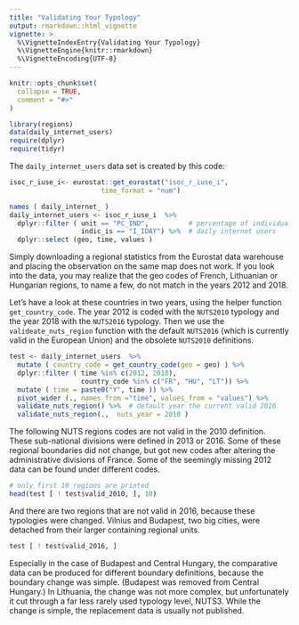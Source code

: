 ```yaml
---
title: "Validating Your Typology"
output: rmarkdown::html_vignette
vignette: >
  %\VignetteIndexEntry{Validating Your Typology}
  %\VignetteEngine{knitr::rmarkdown}
  %\VignetteEncoding{UTF-8}
---
```


```r
knitr::opts_chunk$set(
  collapse = TRUE,
  comment = "#>"
)
```

```r
library(regions)
data(daily_internet_users)
require(dplyr)
require(tidyr)
```

The `daily_internet_users` data set is created by this code: 

```r
isoc_r_iuse_i<- eurostat::get_eurostat("isoc_r_iuse_i",
                       time_format = "num") 

names ( daily_internet_ )
daily_internet_users <- isoc_r_iuse_i  %>%
  dplyr::filter ( unit == "PC_IND",          # percentage of individuals
                  indic_is == "I_IDAY") %>%  # daily internet users
  dplyr::select (geo, time, values )
```

Simply downloading a regional statistics from the Eurostat data warehouse and placing the observation on the same map does not work.  If you look into the data, you may realize that the geo codes of French, Lithuanian or Hungarian regions, to name a few, do not match in the years 2012 and 2018. 

Let's have a look at these countries in two years, using the helper function `get_country_code`.  The year 2012 is coded with the `NUTS2010` typology and the year 2018 with the `NUTS2016` typology. Then we use the 
`valideate_nuts_region` function with the default `NUTS2016` (which is currently valid in the European Union) and the obsolete `NUTS2010` definitions. 

```r
test <- daily_internet_users  %>% 
  mutate ( country_code = get_country_code(geo = geo) ) %>%
  dplyr::filter ( time %in% c(2012, 2018),
                  country_code %in% c("FR", "HU", "LT")) %>%
  mutate ( time = paste0("Y", time )) %>%
  pivot_wider (., names_from ="time", values_from = "values") %>%
  validate_nuts_region() %>%  # default year the current valid 2016
  validate_nuts_region(.,  nuts_year = 2010 )
```

The following NUTS regions codes are not valid in the 2010 definition. These sub-national divisions were defined in 2013 or 2016. Some of these regional boundaries did not change, but got new codes after altering the administrative divisions of France. Some of the seemingly missing 2012 data can be found under different codes.

```r
# only first 10 regions are printed
head(test [ ! test$valid_2010, ], 10)
```

And there are two regions that are not valid in 2016, because these typologies were changed. Vilnius and Budapest, two big cities, were detached from their larger containing regional units. 

```r
test [ ! test$valid_2016, ]
```

Especially in the case of Budapest and Central Hungary, the comparative data can be produced for different boundary definitions, because the boundary change was simple.  (Budapest was removed from Central Hungary.) In Lithuania, the change was not more complex, but unfortunately it cut through a far less rarely used typology level, NUTS3. While the change is simple, the replacement data is usually not published. 
